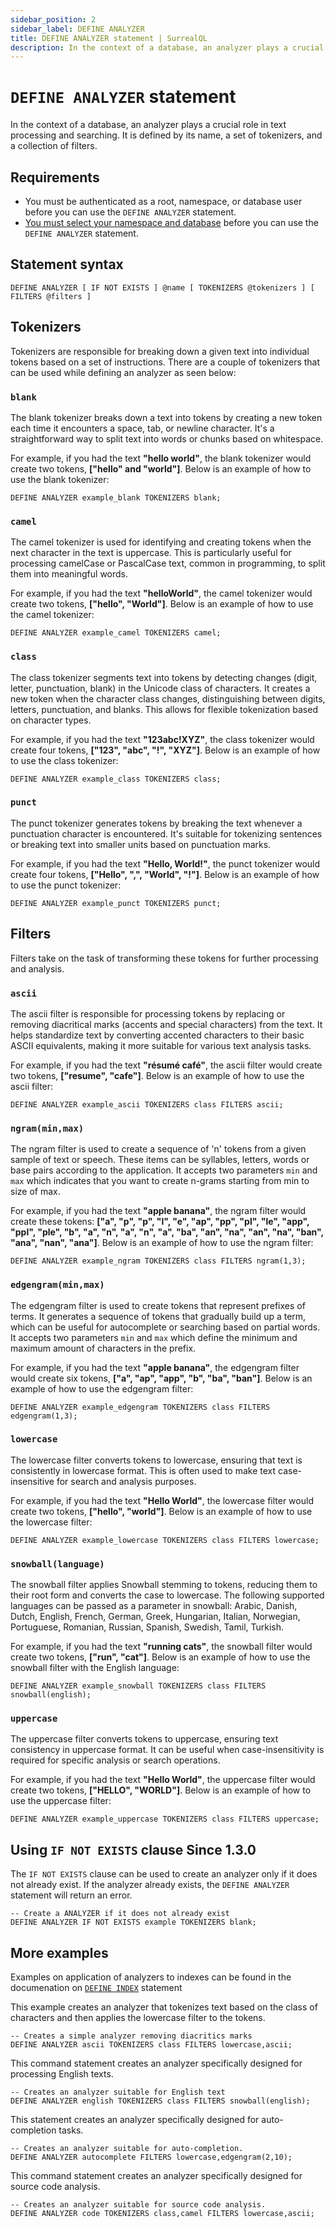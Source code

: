 ```yaml
---
sidebar_position: 2
sidebar_label: DEFINE ANALYZER
title: DEFINE ANALYZER statement | SurrealQL
description: In the context of a database, an analyzer plays a crucial role in text processing and searching. It is defined by its name, a set of tokenizers, and a collection of filters.
---
```


# `DEFINE ANALYZER` statement

In the context of a database, an analyzer plays a crucial role in text processing and searching. It is defined by its name, a set of tokenizers, and a collection of filters.

## Requirements
- You must be authenticated as a root, namespace, or database user before you can use the `DEFINE ANALYZER` statement.
- [You must select your namespace and database](/docs/surrealdb/2.x/surrealql/statements/use) before you can use the `DEFINE ANALYZER` statement.

## Statement syntax

```surql title="SurrealQL Syntax"
DEFINE ANALYZER [ IF NOT EXISTS ] @name [ TOKENIZERS @tokenizers ] [ FILTERS @filters ]
```


## Tokenizers
Tokenizers are responsible for breaking down a given text into individual tokens based on a set of instructions. There are a couple of tokenizers that can be used while defining an analyzer as seen below:

### `blank`

The blank tokenizer breaks down a text into tokens by creating a new token each time it encounters a space, tab, or newline character. It's a straightforward way to split text into words or chunks based on whitespace. 

For example, if you had the text **"hello world"**, the blank tokenizer would create two tokens, **["hello" and "world"]**. Below is an example of how to use the blank tokenizer: 

```surql
DEFINE ANALYZER example_blank TOKENIZERS blank;
```

### `camel`

The camel tokenizer is used for identifying and creating tokens when the next character in the text is uppercase. This is particularly useful for processing camelCase or PascalCase text, common in programming, to split them into meaningful words. 

For example, if you had the text **"helloWorld"**, the camel tokenizer would create two tokens, **["hello", "World"]**. Below is an example of how to use the camel tokenizer:

```surql
DEFINE ANALYZER example_camel TOKENIZERS camel;
```

### `class`

The class tokenizer segments text into tokens by detecting changes (digit, letter, punctuation, blank) in the Unicode class of characters. It creates a new token when the character class changes, distinguishing between digits, letters, punctuation, and blanks. This allows for flexible tokenization based on character types.

For example, if you had the text **"123abc!XYZ"**, the class tokenizer would create four tokens, **["123", "abc", "!", "XYZ"]**. Below is an example of how to use the class tokenizer:


```surql
DEFINE ANALYZER example_class TOKENIZERS class;
```

### `punct`

The punct tokenizer generates tokens by breaking the text whenever a punctuation character is encountered. It's suitable for tokenizing sentences or breaking text into smaller units based on punctuation marks.

For example, if you had the text **"Hello, World!"**, the punct tokenizer would create four tokens, **["Hello", ",", "World", "!"]**. Below is an example of how to use the punct tokenizer:

```surql
DEFINE ANALYZER example_punct TOKENIZERS punct;
```

## Filters

Filters take on the task of transforming these tokens for further processing and analysis.

### `ascii`

The ascii filter is responsible for processing tokens by replacing or removing diacritical marks (accents and special characters) from the text. It helps standardize text by converting accented characters to their basic ASCII equivalents, making it more suitable for various text analysis tasks.

For example, if you had the text **"résumé café"**, the ascii filter would create two tokens, **["resume", "cafe"]**. Below is an example of how to use the ascii filter:

```surql
DEFINE ANALYZER example_ascii TOKENIZERS class FILTERS ascii;
```

### `ngram(min,max)`

The ngram filter is used to create a sequence of 'n' tokens from a given sample of text or speech. These items can be syllables, letters, words or base pairs according to the application. It accepts two parameters `min` and `max` which indicates that you want to create n-grams starting from min to size of max. 

For example, if you had the text **"apple banana"**, the ngram filter would create these tokens: **["a", "p", "p", "l", "e", "ap", "pp", "pl", "le", "app", "ppl", "ple", "b", "a", "n", "a", "n", "a", "ba", "an", "na", "an", "na", "ban", "ana", "nan", "ana"]**. Below is an example of how to use the ngram filter:

```surql
DEFINE ANALYZER example_ngram TOKENIZERS class FILTERS ngram(1,3);
```

### `edgengram(min,max)`

The edgengram filter is used to create tokens that represent prefixes of terms. It generates a sequence of tokens that gradually build up a term, which can be useful for autocomplete or searching based on partial words. It accepts two parameters `min` and `max` which define the minimum and maximum amount of characters in the prefix.

For example, if you had the text **"apple banana"**, the edgengram filter would create six tokens, **["a", "ap", "app", "b", "ba", "ban"]**. Below is an example of how to use the edgengram filter:

```surql
DEFINE ANALYZER example_edgengram TOKENIZERS class FILTERS edgengram(1,3);
```

### `lowercase`

The lowercase filter converts tokens to lowercase, ensuring that text is consistently in lowercase format. This is often used to make text case-insensitive for search and analysis purposes.

For example, if you had the text **"Hello World"**, the lowercase filter would create two tokens, **["hello", "world"]**. Below is an example of how to use the lowercase filter:

```surql
DEFINE ANALYZER example_lowercase TOKENIZERS class FILTERS lowercase;
```

### `snowball(language)`

The snowball filter applies Snowball stemming to tokens, reducing them to their root form and converts the case to lowercase. The following supported languages can be passed as a parameter in snowball: Arabic, Danish, Dutch, English, French, German, Greek, Hungarian, Italian, Norwegian, Portuguese, Romanian, Russian, Spanish, Swedish, Tamil, Turkish.

For example, if you had the text **"running cats"**, the snowball filter would create two tokens, **["run", "cat"]**. Below is an example of how to use the snowball filter with the English language:

```surql
DEFINE ANALYZER example_snowball TOKENIZERS class FILTERS snowball(english);
```

### `uppercase`

The uppercase filter converts tokens to uppercase, ensuring text consistency in uppercase format. It can be useful when case-insensitivity is required for specific analysis or search operations.

For example, if you had the text **"Hello World"**, the uppercase filter would create two tokens, **["HELLO", "WORLD"]**. Below is an example of how to use the uppercase filter:

```surql
DEFINE ANALYZER example_uppercase TOKENIZERS class FILTERS uppercase;
```

## Using `IF NOT EXISTS` clause <l className='purple'>Since 1.3.0</l>

The `IF NOT EXISTS` clause can be used to create an analyzer only if it does not already exist. If the analyzer already exists, the `DEFINE ANALYZER` statement will return an error.

```surql
-- Create a ANALYZER if it does not already exist
DEFINE ANALYZER IF NOT EXISTS example TOKENIZERS blank;
```

## More examples

Examples on application of analyzers to indexes can be found in the documenation on [`DEFINE INDEX`](/docs/surrealdb/2.x/surrealql/statements/define/indexes) statement

This example creates an analyzer that tokenizes text based on the class of characters and then applies the lowercase filter to the tokens.

```surql
-- Creates a simple analyzer removing diacritics marks
DEFINE ANALYZER ascii TOKENIZERS class FILTERS lowercase,ascii;
```
This command statement creates an analyzer specifically designed for processing English texts.

```surql
-- Creates an analyzer suitable for English text
DEFINE ANALYZER english TOKENIZERS class FILTERS snowball(english);
```

This statement creates an analyzer specifically designed for auto-completion tasks.

```surql
-- Creates an analyzer suitable for auto-completion.
DEFINE ANALYZER autocomplete FILTERS lowercase,edgengram(2,10);
```

This command statement creates an analyzer specifically designed for source code analysis.

```surql
-- Creates an analyzer suitable for source code analysis.
DEFINE ANALYZER code TOKENIZERS class,camel FILTERS lowercase,ascii;
```
